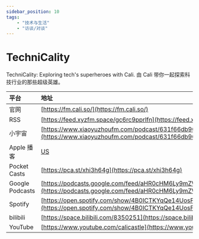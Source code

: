 ---
sidebar_position: 10
tags:
    - "技术与生活"
    - "访谈/对谈"
---

# TechniCality

TechniCality: Exploring tech's superheroes with Cali.
由 Cali 带你一起探索科技行业的那些超级英雄。

| 平台 | 地址 |
|:--|:----|
| 官网 | [https://fm.cali.so/](https://fm.cali.so/) |
| RSS | [https://feed.xyzfm.space/gc6rc9pprlfn](https://feed.xyzfm.space/gc6rc9pprlfn) |
| 小宇宙 | [https://www.xiaoyuzhoufm.com/podcast/631f66db90e867995c093861](https://www.xiaoyuzhoufm.com/podcast/631f66db90e867995c093861) |
| Apple 播客 | [US](https://podcasts.apple.com/us/podcast/technicality/id1644743520) |
| Pocket Casts | [https://pca.st/xhi3h64g](https://pca.st/xhi3h64g) |
| Google Podcasts | [https://podcasts.google.com/feed/aHR0cHM6Ly9mZWVkcy5jYXN0b3MuY29tL3ZkcHg0](https://podcasts.google.com/feed/aHR0cHM6Ly9mZWVkcy5jYXN0b3MuY29tL3ZkcHg0) |
| Spotify | [https://open.spotify.com/show/4B0ICTKYqQe14UosFxthQv](https://open.spotify.com/show/4B0ICTKYqQe14UosFxthQv) |
| bilibili | [https://space.bilibili.com/8350251](https://space.bilibili.com/8350251) |
| YouTube | [https://www.youtube.com/calicastle](https://www.youtube.com/calicastle) |
